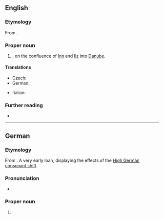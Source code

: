 ==English==

===Etymology===
From {{bor|en|de|Passau}}.

===Proper noun===
{{en-proper noun}}

# {{place|en|city|in southeastern|s/Bavaria|c/Germany}}, on the confluence of [[Inn]] and [[Ilz]] into [[Danube]].

====Translations====
{{trans-top|city}}
* Czech: {{t+|cs|Pasov|m}}
* German: {{t+|de|Passau|n}}
{{trans-mid}}
* Italian: {{t|it|Passavia|f}}
{{trans-bottom}}

===Further reading===
* {{pedialite|Passau}}

----

==German==
{{wikipedia}}
{{wikipedia|lang=de}}

===Etymology===
{{dercat|de|gmh|goh|gmw-pro|inh=3}} 
From {{der|de|la|[[Castra Batavis|(Castra) Batavis]]}}. A very early loan, displaying the effects of the [[w:High German consonant shift|High German consonant shift]].

===Pronunciation===
* {{audio|de|De-Passau.ogg|Audio}}

===Proper noun===
{{de-proper noun|n|Passaus}}

# {{place|de|independent city|s/Bavaria|c/Germany|t1=Passau}}